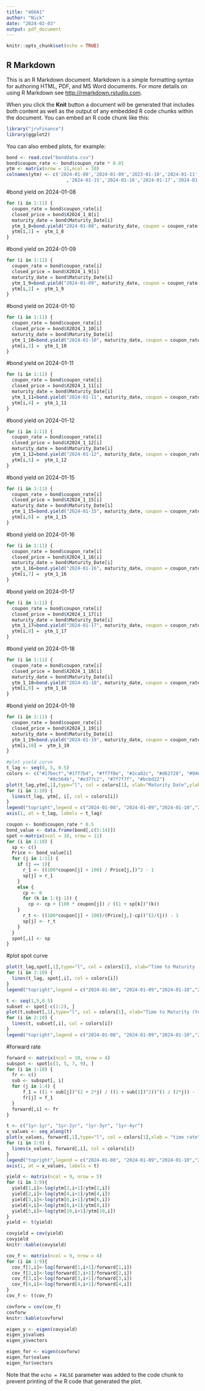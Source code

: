 ```yaml
---
title: "466A1"
author: "Nick"
date: "2024-02-03"
output: pdf_document
---
```


```r
knitr::opts_chunk$set(echo = TRUE)
```

## R Markdown

This is an R Markdown document. Markdown is a simple formatting syntax for authoring HTML, PDF, and MS Word documents. For more details on using R Markdown see <http://rmarkdown.rstudio.com>.

When you click the **Knit** button a document will be generated that includes both content as well as the output of any embedded R code chunks within the document. You can embed an R code chunk like this:

```r
library("jrvFinance")
library(ggplot2)

```


You can also embed plots, for example:

```r
bond <- read.csv("bonddata.csv")
bond$coupon_rate <- bond$coupon_rate * 0.01
ytm <- matrix(nrow = 11,ncol = 10)
colnames(ytm) <- c('2024-01-08','2024-01-09','2023-01-10','2024-01-11','2024-01-12'
                      ,'2024-01-15','2024-01-16','2024-01-17','2024-01-18','2024-01-19')
```

#bond yield on 2024-01-08
```r
for (i in 1:11) {
  coupon_rate = bond$coupon_rate[i]
  closed_price = bond$X2024_1_8[i]
  maturity_date = bond$Maturity_Date[i]
  ytm_1_8=bond.yield("2024-01-08", maturity_date, coupon = coupon_rate , freq = 2, closed_price, comp.freq = 2, redemption_value = 100)
  ytm[i,1] =  ytm_1_8
}
```

#bond yield on 2024-01-09
```r
for (i in 1:11) {
  coupon_rate = bond$coupon_rate[i]
  closed_price = bond$X2024_1_9[i]
  maturity_date = bond$Maturity_Date[i]
  ytm_1_9=bond.yield("2024-01-09", maturity_date, coupon = coupon_rate , freq = 2, closed_price, comp.freq = 2, redemption_value = 100)
  ytm[i,2] =  ytm_1_9
}
```

#bond yield on 2024-01-10
```r
for (i in 1:11) {
  coupon_rate = bond$coupon_rate[i]
  closed_price = bond$X2024_1_10[i]
  maturity_date = bond$Maturity_Date[i]
  ytm_1_10=bond.yield("2024-01-10", maturity_date, coupon = coupon_rate , freq = 2, closed_price, comp.freq = 2, redemption_value = 100)
  ytm[i,3] =  ytm_1_10
}
```

#bond yield on 2024-01-11
```r
for (i in 1:11) {
  coupon_rate = bond$coupon_rate[i]
  closed_price = bond$X2024_1_11[i]
  maturity_date = bond$Maturity_Date[i]
  ytm_1_11=bond.yield("2024-01-11", maturity_date, coupon = coupon_rate , freq = 2, closed_price, comp.freq = 2, redemption_value = 100)
  ytm[i,4] =  ytm_1_11
}
```

#bond yield on 2024-01-12
```r
for (i in 1:11) {
  coupon_rate = bond$coupon_rate[i]
  closed_price = bond$X2024_1_12[i]
  maturity_date = bond$Maturity_Date[i]
  ytm_1_12=bond.yield("2024-01-12", maturity_date, coupon = coupon_rate , freq = 2, closed_price, comp.freq = 2, redemption_value = 100)
  ytm[i,5] =  ytm_1_12
}
```

#bond yield on 2024-01-15

```r
for (i in 1:11) {
  coupon_rate = bond$coupon_rate[i]
  closed_price = bond$X2024_1_15[i]
  maturity_date = bond$Maturity_Date[i]
  ytm_1_15=bond.yield("2024-01-15", maturity_date, coupon = coupon_rate , freq = 2, closed_price, comp.freq = 2, redemption_value = 100)
  ytm[i,6] =  ytm_1_15
}
```

#bond yield on 2024-01-16

```r
for (i in 1:11) {
  coupon_rate = bond$coupon_rate[i]
  closed_price = bond$X2024_1_16[i]
  maturity_date = bond$Maturity_Date[i]
  ytm_1_16=bond.yield("2024-01-16", maturity_date, coupon = coupon_rate , freq = 2, closed_price, comp.freq = 2, redemption_value = 100)
  ytm[i,7] =  ytm_1_16
}
```

#bond yield on 2024-01-17
```r
for (i in 1:11) {
  coupon_rate = bond$coupon_rate[i]
  closed_price = bond$X2024_1_17[i]
  maturity_date = bond$Maturity_Date[i]
  ytm_1_17=bond.yield("2024-01-17", maturity_date, coupon = coupon_rate , freq = 2, closed_price, comp.freq = 2, redemption_value = 100)
  ytm[i,8] =  ytm_1_17
}
```

#bond yield on 2024-01-18
```r
for (i in 1:11) {
  coupon_rate = bond$coupon_rate[i]
  closed_price = bond$X2024_1_18[i]
  maturity_date = bond$Maturity_Date[i]
  ytm_1_18=bond.yield("2024-01-18", maturity_date, coupon = coupon_rate , freq = 2, closed_price, comp.freq = 2, redemption_value = 100)
  ytm[i,9] =  ytm_1_18
}
```

#bond yield on 2024-01-19
```r
for (i in 1:11) {
  coupon_rate = bond$coupon_rate[i]
  closed_price = bond$X2024_1_19[i]
  maturity_date = bond$Maturity_Date[i]
  ytm_1_19=bond.yield("2024-01-19", maturity_date, coupon = coupon_rate , freq = 2, closed_price, comp.freq = 2, redemption_value = 100)
  ytm[i,10] =  ytm_1_19
}
```

```r
#plot yield curve
t_lag <- seq(0, 5, 0.5)
colors <- c("#17becf","#1f77b4", "#ff7f0e", "#2ca02c", "#d62728", "#9467bd",
               "#8c564b", "#e377c2", "#7f7f7f", "#bcbd22")
plot(t_lag,ytm[,1],type="l", col = colors[1], xlab="Maturity Date",ylab="Yield to Maturity", main =" 5-Year Yield Curve of 10 Days",xaxt = 'n')
for (i in 2:10) {
  lines(t_lag, ytm[, i], col = colors[i])
}
legend("topright",legend = c("2024-01-08", "2024-01-09","2024-01-10","2024-01-11","2024-01-12","2024-01-15","2024-01-16","2024-01-17","2024-01-18","2024-01-19"), lty=c(1,1), lwd=c(2,2),cex=0.75, col = colors[1:10])
axis(1, at = t_lag, labels = t_lag)
```
```r
coupon <- bond$coupon_rate * 0.5
bond_value <- data.frame(bond[,c(5:14)])
spot <-matrix(ncol = 10, nrow = 11)
for (i in 1:10) {
  sp <- c()
  Price <- bond_value[i]
  for (j in 1:11) {
    if (j == 1){
      r_1 <- ((100*coupon[j] + 100) / Price[j,])^2 - 1
      sp[j] = r_1
    }
    else { 
      cp <- 0
      for (k in 1:(j-1)) {
        cp <- cp + (100 * coupon[j]) / ((1 + sp[k])^(k))
    }
      r_t <- ((100*coupon[j] + 100)/(Price[j,]-cp))^(2/(j)) - 1
      sp[j] <- r_t
    }
  }
  spot[,i] <- sp
}

```


#plot spot curve
```r
plot(t_lag,spot[,1],type="l", col = colors[1], xlab="Time to Maturity (Years)",ylab="Spot rate", main =" 5-Year Spot Curve of 10 Days")
for (i in 2:10) {
  lines(t_lag, spot[,i], col = colors[i])
}
legend("topright",legend = c("2024-01-08", "2024-01-09","2024-01-10","2024-01-11","2024-01-12","2024-01-15","2024-01-16","2024-01-17","2024-01-18","2024-01-19"), lty=c(1,1), lwd=c(2,2),cex=0.6, col = colors[1:10])
```

```r
t <- seq(1,5,0.5)
subset <- spot[-c(1:2), ]
plot(t,subset[,1],type="l", col = colors[1], xlab="Time to Maturity (Years)",ylab="Spot rate", main =" 5-Year Spot Curve of 10 Days")
for (i in 2:10) {
  lines(t, subset[,i], col = colors[i])
}
legend("topright",legend = c("2024-01-08", "2024-01-09","2024-01-10","2024-01-11","2024-01-12","2024-01-15","2024-01-16","2024-01-17","2024-01-18","2024-01-19"), lty=c(1,1), lwd=c(2,2),cex=0.6, col = colors[1:10])
```


#forward rate
```r
forward <- matrix(ncol = 10, nrow = 4)
subspot <- spot[c(3, 5, 7, 9), ]
for (i in 1:10) {
  fr <- c()
  sub <- subspot[, i]
  for (j in 1:4) {
      f_1 = ((1 + sub[j])^(2 + 2*j) / ((1 + sub[1])^2))^(1 / (2*j)) - 1
      fr[j] = f_1
  }
  forward[,i] <- fr
}
```

```r
t <- c("1yr-1yr", "1yr-2yr", "1yr-3yr", "1yr-4yr")
x_values <- seq_along(t)
plot(x_values, forward[,1],type="l", col = colors[1],xlab = "time rate", ylab="Forward Rate", main =" 5-Year Forward of 10 Days", xaxt = 'n')
for (i in 2:9) {
  lines(x_values, forward[,i], col = colors[i])
}
legend("topright",legend = c("2024-01-08", "2024-01-09","2024-01-10","2024-01-11","2024-01-12","2024-01-15","2024-01-16","2024-01-17","2024-01-18","2024-01-19"), lty=c(1,1), lwd=c(2,2),cex=0.55, col = colors[1:10])
axis(1, at = x_values, labels = t)
```

```r
yield <- matrix(ncol = 9, nrow = 5)
for (i in 1:9){
  yield[1,i]<-log(ytm[2,i+1]/ytm[2,i])
  yield[2,i]<-log(ytm[4,i+1]/ytm[4,i])
  yield[3,i]<-log(ytm[6,i+1]/ytm[6,i])
  yield[4,i]<-log(ytm[8,i+1]/ytm[8,i])
  yield[5,i]<-log(ytm[10,i+1]/ytm[10,i])
}
yield <- t(yield)

covyield = cov(yield)
covyield
knitr::kable(covyield)
```

```r
cov_f <- matrix(ncol = 9, nrow = 4)
for (i in 1:9){
  cov_f[1,i]<-log(forward[1,i+1]/forward[1,i])
  cov_f[2,i]<-log(forward[2,i+1]/forward[2,i])
  cov_f[3,i]<-log(forward[3,i+1]/forward[3,i])
  cov_f[4,i]<-log(forward[4,i+1]/forward[4,i])
}
cov_f <- t(cov_f)

covforw = cov(cov_f)
covforw
knitr::kable(covforw)
```

```r
eigen_y <- eigen(covyield)
eigen_y$values
eigen_y$vectors
```

```r
eigen_for <- eigen(covforw)
eigen_for$values
eigen_for$vectors
```

Note that the `echo = FALSE` parameter was added to the code chunk to prevent printing of the R code that generated the plot.

